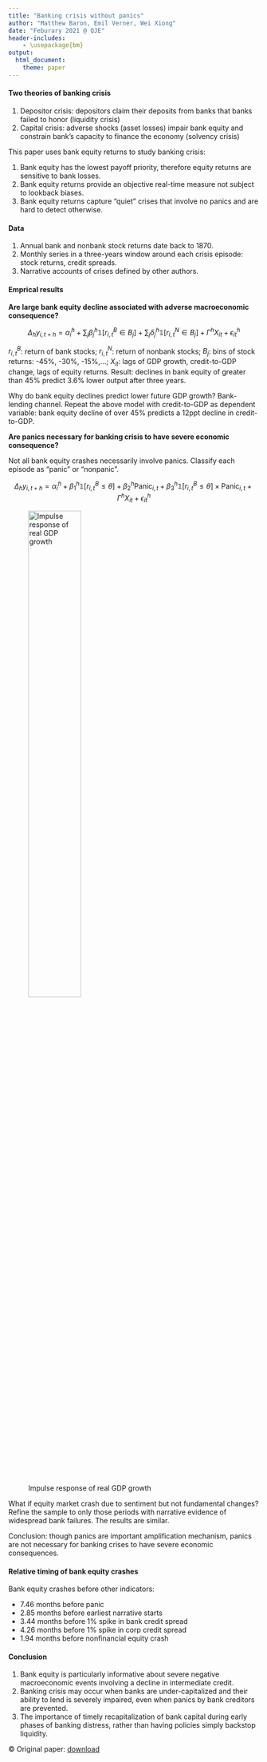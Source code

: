 ```yaml
---
title: "Banking crisis without panics"
author: "Matthew Baron, Emil Verner, Wei Xiong"
date: "Feburary 2021 @ QJE"
header-includes:
    - \usepackage{bm}
output: 
  html_document:
    theme: paper
---
```


#### Two theories of banking crisis

1. Depositor crisis: depositors claim their deposits from banks that banks 
   failed to honor (liquidity crisis)
2. Capital crisis: adverse shocks (asset losses) impair bank equity and 
   constrain bank's capacity to finance the economy (solvency crisis)
   
This paper uses bank equity returns to study banking crisis:

1. Bank equity has the lowest payoff priority, therefore equity returns are 
   sensitive to bank losses.
2. Bank equity returns provide an objective real-time measure not subject to 
   lookback biases.
3. Bank equity returns capture "quiet" crises that involve no panics and are 
   hard to detect otherwise.
   
#### Data

1. Annual bank and nonbank stock returns date back to 1870.
2. Monthly series in a three-years window around each crisis episode:
   stock returns, credit spreads.
3. Narrative accounts of crises defined by other authors. 

#### Emprical results

**Are large bank equity decline associated with adverse macroeconomic consequence?**

$$
\Delta_h y_{i,t+h} = \alpha_{i}^h + \sum_j\beta_j^h\mathbb{1}[r_{i,t}^B \in B_j]
+ \sum_j\delta_j^h\mathbb{1}[r_{i,t}^N \in B_j] + \Gamma^hX_{it} + \epsilon_{it}^h
$$

$r_{i,t}^B$: return of bank stocks; $r_{i,t}^N$: return of nonbank stocks;
$B_j$: bins of stock returns: -45%, -30%, -15%,...; 
$X_{it}$: lags of GDP growth, credit-to-GDP change, lags of equity returns. 
Result: declines in bank equity of greater than 45% predict 3.6% lower output
after three years. 

Why do bank equity declines predict lower future GDP growth? Bank-lending channel.
Repeat the above model with credit-to-GDP as dependent variable: bank equity 
decline of over 45% predicts a 12ppt decline in credit-to-GDP.

**Are panics necessary for banking crisis to have severe economic consequence?**

Not all bank equity crashes necessarily involve panics. Classify each episode as
"panic" or "nonpanic".

$$
\Delta_h y_{i,t+h} = \alpha_{i}^h + \beta_1^h\mathbb{1}[r_{i,t}^B \leq\theta]
+\beta_2^h \text{Panic}_{i,t} + \beta_3^h\mathbb{1}[r_{i,t}^B \leq\theta]\times 
\text{Panic}_{i,t} + \Gamma^hX_{it} + \epsilon_{it}^h
$$

![Impulse response of real GDP growth](/Users/zwang/Desktop/pic.jpg){width=50%}

What if equity market crash due to sentiment but not fundamental changes?
Refine the sample to only those periods with narrative evidence of widespread
bank failures. The results are similar.

Conclusion: though panics are important amplification mechanism, panics are not
necessary for banking crises to have severe economic consequences.

#### Relative timing of bank equity crashes

Bank equity crashes before other indicators:

- 7.46 months before panic
- 2.85 months before earliest narrative starts
- 3.44 months before 1% spike in bank credit spread
- 4.26 months before 1% spike in corp credit spread
- 1.94 months before nonfinancial equity crash

#### Conclusion

1. Bank equity is particularly informative about severe negative macroeconomic 
   events involving a decline in intermediate credit.
2. Banking crisis may occur when banks are under-capitalized and their ability
   to lend is severely impaired, even when panics by bank creditors are prevented.
3. The importance of timely recapitalization of bank capital during early phases 
   of banking distress, rather than having policies simply backstop liquidity.
   

© Original paper: [download](https://doi.org/10.1093/qje/qjaa034)